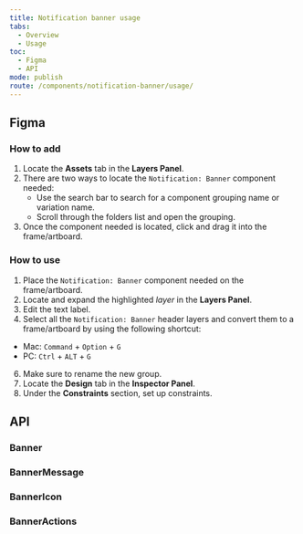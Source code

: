 ```yaml
---
title: Notification banner usage
tabs:
  - Overview
  - Usage
toc:
  - Figma
  - API
mode: publish
route: /components/notification-banner/usage/
---
```



## Figma

### How to add

1. Locate the **Assets** tab in the **Layers Panel**.
2. There are two ways to locate the `Notification: Banner` component needed:
   - Use the search bar to search for a component grouping name or variation name.
   - Scroll through the folders list and open the grouping.
3. Once the component needed is located, click and drag it into the frame/artboard.

### How to use

1. Place the `Notification: Banner` component needed on the frame/artboard.
2. Locate and expand the highlighted _layer_ in the **Layers Panel**.
3. Edit the text label.
4. Select all the `Notification: Banner` header layers and convert them to a frame/artboard by using the following shortcut:

- Mac: `Command` + `Option` + `G`
- PC: `Ctrl` + `ALT` + `G`

6. Make sure to rename the new group.
7. Locate the **Design** tab in the **Inspector Panel**.
8. Under the **Constraints** section, set up constraints.

## API

### Banner

<PropsTable props={Banner.__docgenInfo.props} />

### BannerMessage

<PropsTable props={Banner.BannerMessage.__docgenInfo.props} />

### BannerIcon

<PropsTable props={Banner.BannerIcon.__docgenInfo.props} />

### BannerActions

<PropsTable props={Banner.BannerActions.__docgenInfo.props} />
